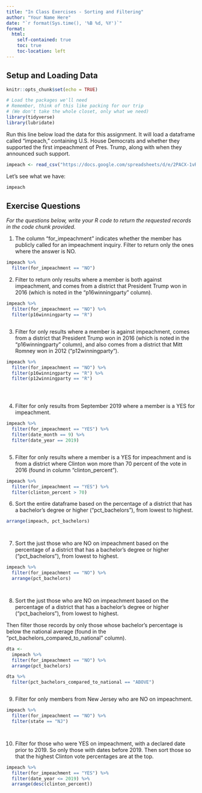 ```yaml
---
title: "In Class Exercises - Sorting and Filtering"
author: "Your Name Here"
date: "`r format(Sys.time(), '%B %d, %Y')`"
format:
  html:
    self-contained: true
    toc: true
    toc-location: left
---
```


## Setup and Loading Data

```r
knitr::opts_chunk$set(echo = TRUE)

# Load the packages we'll need
# Remember, think of this like packing for our trip
# (We don't take the whole closet, only what we need)
library(tidyverse)
library(lubridate)

```

Run this line below load the data for this assignment. It will load a dataframe called "impeach," containing U.S. House Democrats and whether they supported the first impeachment of Pres. Trump, along with when they announced such support.

```r

impeach <- read_csv("https://docs.google.com/spreadsheets/d/e/2PACX-1vRh8d5JaDqBtByzNw2JZF3idaACobDhhk-p7chJoktA0HawELHFOvjQOqCpzGA4MGONvPlR7GASqW-K/pub?gid=1765341510&single=true&output=csv")


```

Let's see what we have:

```r

impeach


```

## Exercise Questions

*For the questions below, write your R code to return the requested records in the code chunk provided.*

1) The column "for_impeachment" indicates whether the member has publicly called for an impeachment inquiry. Filter to return only the ones where the answer is NO.

```r
impeach %>% 
  filter(for_impeachment == "NO")


```

2) Filter to return only results where a member is both against impeachment, and comes from a district that President Trump won in 2016 (which is noted in the "p16winningparty" column).

```r

impeach %>% 
  filter(for_impeachment == "NO") %>% 
  filter(p16winningparty == "R")



```

3) Filter for only results where a member is against impeachment, comes from a district that President Trump won in 2016 (which is noted in the "p16winningparty" column), and also comes from a district that Mitt Romney won in 2012 ("p12winningparty").

```r
impeach %>% 
  filter(for_impeachment == "NO") %>% 
  filter(p16winningparty == "R") %>% 
  filter(p12winningparty == "R")





```

4) Filter for only results from September 2019 where a member is a YES for impeachment.

```r

impeach %>% 
  filter(for_impeachment == "YES") %>% 
  filter(date_month == 9) %>% 
  filter(date_year == 2019)



```

5) Filter for only results where a member is a YES for impeachment and is from a district where Clinton won more than 70 percent of the vote in 2016 (found in column "clinton_percent").

```r
impeach %>% 
  filter(for_impeachment == "YES") %>% 
  filter(clinton_percent > 70)

```

6) Sort the entire dataframe based on the percentage of a district that has a
bachelor's degree or higher ("pct_bachelors"), from lowest to highest.

```r

arrange(impeach, pct_bachelors)




```

7) Sort the just those who are NO on impeachment based on the percentage of a district that has a bachelor's degree or higher ("pct_bachelors"), from lowest to highest.

```r
impeach %>% 
  filter(for_impeachment == "NO") %>% 
  arrange(pct_bachelors)




```

8) Sort the just those who are NO on impeachment based on the percentage of a district that has a bachelor's degree or higher ("pct_bachelors"), from lowest to highest.

Then filter those records by only those whose bachelor's percentage is below the national average (found in the "pct_bachelors_compared_to_national" column).

```r
dta <-
  impeach %>% 
  filter(for_impeachment == "NO") %>% 
  arrange(pct_bachelors)

dta %>% 
  filter(pct_bachelors_compared_to_national == "ABOVE")



```

9) Filter for only members from New Jersey who are NO on impeachment.

```r
impeach %>% 
  filter(for_impeachment == "NO") %>% 
  filter(state == "NJ")




```

10) Filter for those who were YES on impeachment, with a declared date prior to 2019. So only those with dates before 2019. Then sort those so that the highest Clinton vote percentages are at the top.

```r
impeach %>% 
  filter(for_impeachment == "YES") %>% 
  filter(date_year <= 2019) %>% 
  arrange(desc(clinton_percent))

```
